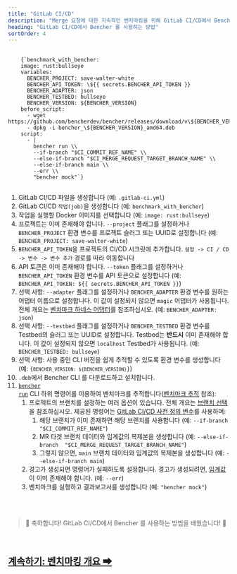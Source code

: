 ```yaml
---
title: "GitLab CI/CD"
description: "Merge 요청에 대한 지속적인 벤치마킹을 위해 GitLab CI/CD에서 Bencher 사용"
heading: "GitLab CI/CD에서 Bencher 를 사용하는 방법"
sortOrder: 4
---
```



<pre>
  <code>
    {`benchmark_with_bencher:
    image: rust:bullseye
    variables:
      BENCHER_PROJECT: save-walter-white
      BENCHER_API_TOKEN: \${{ secrets.BENCHER_API_TOKEN }}
      BENCHER_ADAPTER: json
      BENCHER_TESTBED: bullseye
      BENCHER_VERSION: ${BENCHER_VERSION}
    before_script:
      - wget https://github.com/bencherdev/bencher/releases/download/v\${BENCHER_VERSION}/bencher_\${BENCHER_VERSION}_amd64.deb
      - dpkg -i bencher_\${BENCHER_VERSION}_amd64.deb
    script:
      - |
        bencher run \\
        --if-branch "$CI_COMMIT_REF_NAME" \\
        --else-if-branch "$CI_MERGE_REQUEST_TARGET_BRANCH_NAME" \\
        --else-if-branch main \\
        --err \\
        "bencher mock"`}
  </code>
</pre>

1. GitLab CI/CD 파일을 생성합니다 (예: `.gitlab-ci.yml`)
1. GitLab CI/CD `작업(job)`을 생성합니다 (예: `benchmark_with_bencher`)
1. 작업을 실행할 Docker 이미지를 선택합니다 (예: `image: rust:bullseye`)
1. 프로젝트는 이미 존재해야 합니다. `--project` 플래그를 설정하거나 `BENCHER_PROJECT` 환경 변수를 프로젝트 슬러그 또는 UUID로 설정합니다 (예: `BENCHER_PROJECT: save-walter-white`)
1. `BENCHER_API_TOKEN`을 프로젝트의 CI/CD 시크릿에 추가합니다. `설정 -> CI / CD -> 변수 -> 변수 추가` 경로를 따라 이동합니다
1. API 토큰은 이미 존재해야 합니다. `--token` 플래그를 설정하거나 `BENCHER_API_TOKEN` 환경 변수를 API 토큰으로 설정합니다 (예: `BENCHER_API_TOKEN: ${{ secrets.BENCHER_API_TOKEN }}`)
1. 선택 사항: `--adapter` 플래그를 설정하거나 `BENCHER_ADAPTER` 환경 변수를 원하는 어댑터 이름으로 설정합니다. 이 값이 설정되지 않으면 `magic` 어댑터가 사용됩니다. 전체 개요는 [벤치마크 하네스 어댑터](/ko/docs/explanation/adapters/)를 참조하십시오. (예: `BENCHER_ADAPTER: json`)
1. 선택 사항: `--testbed` 플래그를 설정하거나 `BENCHER_TESTBED` 환경 변수를 Testbed의 슬러그 또는 UUID로 설정합니다. Testbed는 **반드시** 이미 존재해야 합니다. 이 값이 설정되지 않으면 `localhost` Testbed가 사용됩니다. (예: `BENCHER_TESTBED: bullseye`)
1. 선택 사항: 사용 중인 CLI 버전을 쉽게 추적할 수 있도록 환경 변수를 생성합니다 (예: <code>{`BENCHER_VERSION: ${BENCHER_VERSION}`}</code>)
1. `.deb`에서 Bencher CLI 를 다운로드하고 설치합니다.
1. <code><a href="/ko/docs/explanation/bencher-run/">bencher run</a></code> CLI 하위 명령어를 이용하여 벤치마크를 추적합니다([벤치마크 추적](/ko/docs/how-to/track-benchmarks/) 참조):
    1. 프로젝트의 브랜치를 설정하는 여러 옵션이 있습니다. 전체 개요는 [브랜치 선택](/ko/docs/explanation/branch-selection/)을 참조하십시오. 제공된 명령어는 [GitLab CI/CD 사전 정의 변수](https://docs.gitlab.com/ee/ci/variables/predefined_variables.html)를 사용하며:
        1. 해당 브랜치가 이미 존재하면 해당 브랜치를 사용합니다 (예: `--if-branch "$CI_COMMIT_REF_NAME"`)
        1. MR 타겟 브랜치 데이터와 임계값의 복제본을 생성합니다 (예: `--else-if-branch  "$CI_MERGE_REQUEST_TARGET_BRANCH_NAME"`)
        1. 그렇지 않으면, `main` 브랜치 데이터와 임계값의 복제본을 생성합니다 (예: `--else-if-branch main`)
    1. 경고가 생성되면 명령어가 실패하도록 설정합니다. 경고가 생성되려면, [임계값](/ko/docs/explanation/thresholds/)이 이미 존재해야 합니다. (예: `--err`)
    1. 벤치마크를 실행하고 결과보고서를 생성합니다 (예: `"bencher mock"`)

<br/>
<br/>

> 🐰 축하합니다! GitLab CI/CD에서 Bencher 를 사용하는 방법을 배웠습니다! 🎉

<br/>

<h2><a href="/ko/docs/explanation/benchmarking/">계속하기: 벤치마킹 개요 ➡</a></h2>
